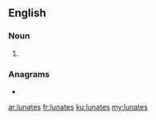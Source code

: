 ==English==

===Noun===
{{head|en|noun plural form}}

# {{plural of|lunate|lang=en}}

===Anagrams===
* {{l|en|eluants}}

[[ar:lunates]]
[[fr:lunates]]
[[ku:lunates]]
[[my:lunates]]
